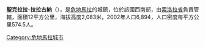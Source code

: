 '''聖克拉拉-拉拉古納'''（{{lang-es|Santa Clara La Laguna}}），是[[危地馬拉|危地馬拉]]的城鎮，位於該國西南部，由[[索洛拉省|索洛拉省]]負責管轄，面積12平方公里，海拔高度2,083米，2002年人口6,894，人口密度每平方公里574.5人。

{{coord|14|43|N|91|18|W|display=title|region:GT_type:city_source:GNS-enwiki}}

{{Guatemala-geo-stub}}
[[Category:危地馬拉城市|Category:危地馬拉城市]]